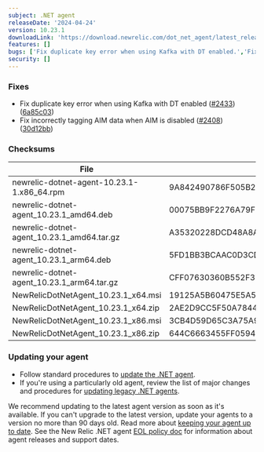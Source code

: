 ```yaml
---
subject: .NET agent
releaseDate: '2024-04-24'
version: 10.23.1
downloadLink: 'https://download.newrelic.com/dot_net_agent/latest_release'
features: []
bugs: ['Fix duplicate key error when using Kafka with DT enabled.','Fix incorrectly tagging AIM data when AIM is disabled.']
security: []
---
```


### Fixes

* Fix duplicate key error when using Kafka with DT enabled ([#2433](https://github.com/newrelic/newrelic-dotnet-agent/issues/2433)) ([6a85c03](https://github.com/newrelic/newrelic-dotnet-agent/commit/6a85c034ba14d408d5b63fe6e77c9132f9f11c6c))
* Fix incorrectly tagging AIM data when AIM is disabled ([#2408](https://github.com/newrelic/newrelic-dotnet-agent/issues/2408)) ([30d12bb](https://github.com/newrelic/newrelic-dotnet-agent/commit/30d12bbc28795a857ed2b241fb157fa55bf9f17d))

### Checksums

| File                                       | SHA - 256  Hash                                                  |
| ------------------------------------------ | ---------------------------------------------------------------- |
| newrelic-dotnet-agent-10.23.1-1.x86_64.rpm | 9A842490786F505B257740E5D4EA2387968464833283380D7564330E0BAA9737 |
| newrelic-dotnet-agent_10.23.1_amd64.deb    | 00075BB9F2276A79F617F3AF147FFAE488A485DED139477B9E6E679F07EB4339 |
| newrelic-dotnet-agent_10.23.1_amd64.tar.gz | A35320228DCD48A8A33DE7FB719A7B1D676E96F29A3551416A62FCFDF423C38C |
| newrelic-dotnet-agent_10.23.1_arm64.deb    | 5FD1BB3BCAAC0D3CD87E06D74513D91C4D20B377E992284B8AAA8836E3C276CD |
| newrelic-dotnet-agent_10.23.1_arm64.tar.gz | CFF07630360B552F37F5D7DC7A3D3BA477BF14C0E4937E4F4B6A57B3FEEAE8CE |
| NewRelicDotNetAgent_10.23.1_x64.msi        | 19125A5B60475E5A5E7DDCFE3AF236B132A68C43DB05AD5E50FD8E41873286FC |
| NewRelicDotNetAgent_10.23.1_x64.zip        | 2AE2D9CC5F50A78448CBE64E316FC8D4B61571E593C70A13C9966945E1E905CE |
| NewRelicDotNetAgent_10.23.1_x86.msi        | 3CB4D59D65C3A75A90F61408F0877BBA25A94DFFE9B4EC4B4E4DD3921D9B8E3D |
| NewRelicDotNetAgent_10.23.1_x86.zip        | 644C6663455FF05948E5C796970ABEB05C1671DB0FC9B6B85CCF0512873FCB1D |

### Updating your agent

* Follow standard procedures to [update the .NET agent](/docs/agents/net-agent/installation-configuration/update-net-agent).
* If you're using a particularly old agent, review the list of major changes and procedures for [updating legacy .NET agents](/docs/agents/net-agent/troubleshooting/upgrade-legacy-net-agents).

We recommend updating to the latest agent version as soon as it's available. If you can't upgrade to the latest version, update your agents to a version no more than 90 days old. Read more about [keeping your agent up to date](/docs/new-relic-solutions/new-relic-one/install-configure/update-new-relic-agent).
See the New Relic .NET agent [EOL policy doc](/docs/apm/agents/net-agent/getting-started/net-agent-eol-policy) for information about agent releases and support dates.
